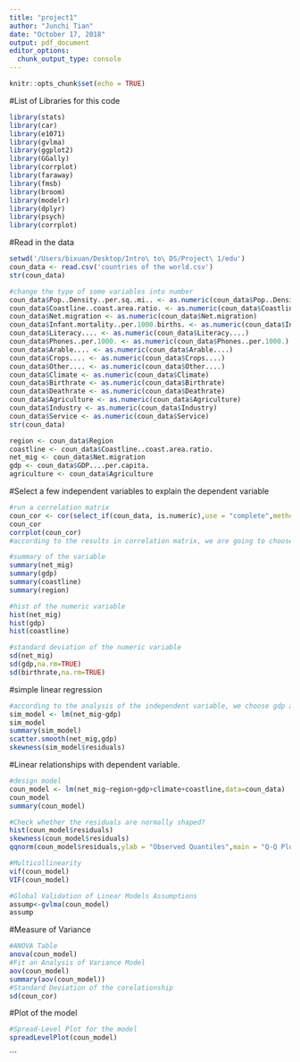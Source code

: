 ---
title: "project1"
author: "Junchi Tian"
date: "October 17, 2018"
output: pdf_document
editor_options: 
  chunk_output_type: console
---

```{r setup, include=FALSE}
knitr::opts_chunk$set(echo = TRUE)
```

#List of Libraries for this code
```{r, setup}
library(stats)
library(car)
library(e1071)
library(gvlma)
library(ggplot2)
library(GGally)
library(corrplot)
library(faraway)
library(fmsb)
library(broom)
library(modelr)
library(dplyr)
library(psych)
library(corrplot)
```

#Read in the data
```{r}
setwd('/Users/bixuan/Desktop/Intro\ to\ DS/Project\ 1/edu')
coun_data <- read.csv('countries of the world.csv')
str(coun_data)

#change the type of some variables into number
coun_data$Pop..Density..per.sq..mi.. <- as.numeric(coun_data$Pop..Density..per.sq..mi..)
coun_data$Coastline..coast.area.ratio. <- as.numeric(coun_data$Coastline..coast.area.ratio.)
coun_data$Net.migration <- as.numeric(coun_data$Net.migration)
coun_data$Infant.mortality..per.1000.births. <- as.numeric(coun_data$Infant.mortality..per.1000.births.)
coun_data$Literacy.... <- as.numeric(coun_data$Literacy....)
coun_data$Phones..per.1000. <- as.numeric(coun_data$Phones..per.1000.)
coun_data$Arable.... <- as.numeric(coun_data$Arable....)
coun_data$Crops.... <- as.numeric(coun_data$Crops....)
coun_data$Other.... <- as.numeric(coun_data$Other....)
coun_data$Climate <- as.numeric(coun_data$Climate)
coun_data$Birthrate <- as.numeric(coun_data$Birthrate)
coun_data$Deathrate <- as.numeric(coun_data$Deathrate)
coun_data$Agriculture <- as.numeric(coun_data$Agriculture)
coun_data$Industry <- as.numeric(coun_data$Industry)
coun_data$Service <- as.numeric(coun_data$Service)
str(coun_data)

region <- coun_data$Region
coastline <- coun_data$Coastline..coast.area.ratio. 
net_mig <- coun_data$Net.migration
gdp <- coun_data$GDP....per.capita.
agriculture <- coun_data$Agriculture

```

#Select a few independent variables to explain the dependent variable
```{r}
#run a correlation matrix
coun_cor <- cor(select_if(coun_data, is.numeric),use = "complete",method="pearson")
coun_cor
corrplot(coun_cor)
#according to the results in correlation matrix, we are going to choose the gdp, coastline and region as the independent variable.

#summary of the variable
summary(net_mig)
summary(gdp)
summary(coastline)
summary(region)

#hist of the numeric variable
hist(net_mig)
hist(gdp)
hist(coastline)

#standard deviation of the numeric variable
sd(net_mig)
sd(gdp,na.rm=TRUE)
sd(birthrate,na.rm=TRUE)

```

#simple linear regression
```{r}
#according to the analysis of the independent variable, we choose gdp as the main independent variable
sim_model <- lm(net_mig~gdp)
sim_model
summary(sim_model)
scatter.smooth(net_mig,gdp)
skewness(sim_model$residuals)

```

#Linear relationships with dependent variable.
```{r}
#design model
coun_model <- lm(net_mig~region+gdp+climate+coastline,data=coun_data)
coun_model
summary(coun_model)

#Check whether the residuals are normally shaped?
hist(coun_model$residuals)
skewness(coun_model$residuals)
qqnorm(coun_model$residuals,ylab = "Observed Quantiles",main = "Q-Q Plot to Test Normality of Residuals")

#Multicollinearity
vif(coun_model)
VIF(coun_model)

#Global Validation of Linear Models Assumptions
assump<-gvlma(coun_model)
assump

```


#Measure of Variance
```{r}
#ANOVA Table
anova(coun_model)
#Fit an Analysis of Variance Model
aov(coun_model)
summary(aov(coun_model))
#Standard Deviation of the corelationship
sd(coun_cor)

```


#Plot of the model
```{r}
#Spread-Level Plot for the model
spreadLevelPlot(coun_model)

```

```